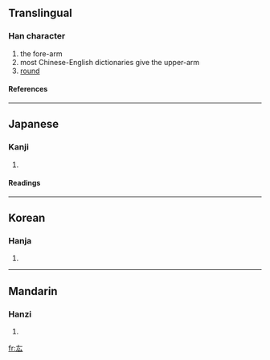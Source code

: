 ==Translingual==
===Han character===
{{Han char|rn=28|rad=厶|as=02|sn=4|four=|canj=大戈 (KI), X大戈 (XKI)}}
# the fore-arm
# most Chinese-English dictionaries give the upper-arm
# [[round]]
====References====
{{Han ref|kx=0164.040|dkj=03062|dj=0371.270|hdz=10384.040|uh=53B7|ud=21431}}
----
==Japanese==
===Kanji===
{{ja-kanji|grade=|rs=厶02}}
# {{defn|Japanese}} 
====Readings====
{{ja-readings|on=[[こう]] (kō)|kun=[[かいな]] (kaina), [[まるい]] (marui)}}
----
==Korean==
===Hanja===
{{ko-hanja|hangeul=굉|rv=goeng|mr=koeng}}
# {{defn|Korean}}
----
==Mandarin==
===Hanzi===
{{cmn-hanzi|pin=[[gōng]] (gong1), [[miǎn]] (mian3)|wg=kung<sup>1</sup>, mien<sup>3</sup>}}
# {{defn|Mandarin}}

[[fr:厷]]